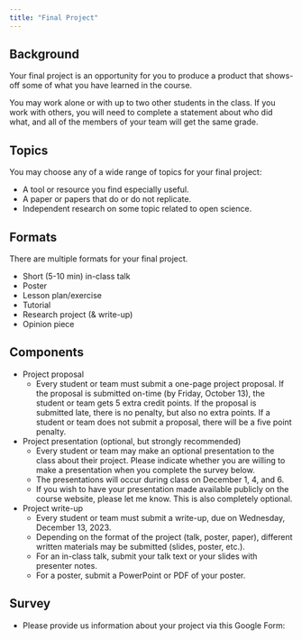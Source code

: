 ```yaml
---
title: "Final Project"
---
```


## Background {-}

Your final project is an opportunity for you to produce a product that shows-off some of what you have learned in the course.

You may work alone or with up to two other students in the class.
If you work with others, you will need to complete a statement about who did what, and all of the members of your team will get the same grade.

## Topics {-}

You may choose any of a wide range of topics for your final project:

- A tool or resource you find especially useful.
- A paper or papers that do or do not replicate.
- Independent research on some topic related to open science.

## Formats {-}

There are multiple formats for your final project.

- Short (5-10 min) in-class talk
- Poster
- Lesson plan/exercise
- Tutorial
- Research project (& write-up)
- Opinion piece

## Components {-}

- Project proposal
    - Every student or team must submit a one-page project proposal. If the proposal is submitted on-time ([by Friday, October 13]{.orange_due}), the student or team gets 5 extra credit points. If the proposal is submitted late, there is no penalty, but also no extra points. If a student or team does not submit a proposal, there will be a five point penalty.
- Project presentation (optional, but strongly recommended)
    - Every student or team may make an optional presentation to the class about their project. Please indicate whether you are willing to make a presentation when you complete the survey below.
    - The presentations will occur during class on December 1, 4, and 6.
    - If you wish to have your presentation made available publicly on the course website, please let me know. This is also completely optional.
- Project write-up
    - Every student or team must submit a write-up, [due on Wednesday, December 13, 2023]{.orange_due}.
    - Depending on the format of the project (talk, poster, paper), different written materials may be submitted (slides, poster, etc.).
    - For an in-class talk, submit your talk text or your slides with presenter notes.
    - For a poster, submit a PowerPoint or PDF of your poster.

## Survey {-}

- Please provide us information about your project via this Google Form:
